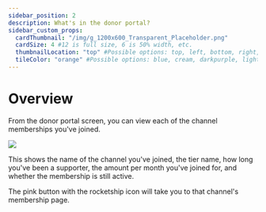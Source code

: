 ```yaml
---
sidebar_position: 2
description: What's in the donor portal?
sidebar_custom_props:
  cardThumbnail: "/img/g_1200x600_Transparent_Placeholder.png"
  cardSize: 4 #12 is full size, 6 is 50% width, etc.
  thumbnailLocation: "top" #Possible options: top, left, bottom, right, none
  tileColor: "orange" #Possible options: blue, cream, darkpurple, lightpurple, mauve, orange, pink, none
---
```


# Overview

From the donor portal screen, you can view each of the channel memberships you've joined.

![](https://i.imgur.com/LqrcBBI.png)

This shows the name of the channel you've joined, the tier name, how long you've been a supporter, the amount per month you've joined for, and whether the membership is still active.

The pink button with the rocketship icon will take you to that channel's membership page.
